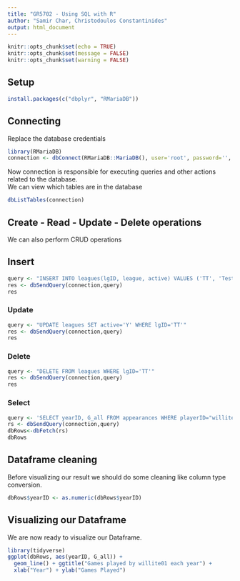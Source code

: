 ```yaml
---
title: "GR5702 - Using SQL with R"
author: "Samir Char, Christodoulos Constantinides"
output: html_document
---
```


```r
knitr::opts_chunk$set(echo = TRUE)
knitr::opts_chunk$set(message = FALSE)
knitr::opts_chunk$set(warning = FALSE)
```

## Setup  
```r
install.packages(c("dbplyr", "RMariaDB"))
```
## Connecting  
Replace the database credentials   
```r
library(RMariaDB)
connection <- dbConnect(RMariaDB::MariaDB(), user='root', password='', dbname='lahmansbaseballdb', host='localhost')
``` 
Now connection is responsible for executing queries and other actions related to the database.   
We can view which tables are in the database  
```r
dbListTables(connection)
```
## Create - Read - Update - Delete operations
We can also perform CRUD operations  
  
## Insert

```r
query <- "INSERT INTO leagues(lgID, league, active) VALUES ('TT', 'Test League', 'N')"
res <- dbSendQuery(connection,query)
res
```  
### Update  
```r
query <- "UPDATE leagues SET active='Y' WHERE lgID='TT'"
res <- dbSendQuery(connection,query)
res
```
### Delete  
```r
query <- "DELETE FROM leagues WHERE lgID='TT'"
res <- dbSendQuery(connection,query)
res
```  
### Select  
```r
query <- 'SELECT yearID, G_all FROM appearances WHERE playerID="willite01" ORDER BY yearID'
rs <- dbSendQuery(connection,query)
dbRows<-dbFetch(rs)
dbRows
```

## Dataframe cleaning  
Before visualizing our result we should do some cleaning like column type conversion.  
```r
dbRows$yearID <- as.numeric(dbRows$yearID)
```

## Visualizing our Dataframe  
We are now ready to visualize our Dataframe.
```r
library(tidyverse)
ggplot(dbRows, aes(yearID, G_all)) + 
  geom_line() + ggtitle("Games played by willite01 each year") +
  xlab("Year") + ylab("Games Played")

```

